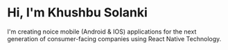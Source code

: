 # Hi, I'm Khushbu Solanki

I'm creating noice mobile (Android & IOS) applications for the next generation of consumer-facing companies using React Native Technology.
